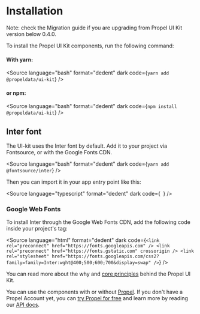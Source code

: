 
<Meta title="Getting started/Installation" />

# Installation

Note: check the <LinkTo kind="Getting started/Migration guide" story="overview">Migration guide</LinkTo> if you are
upgrading from Propel UI Kit version below 0.4.0.

To install the Propel UI Kit components, run the following command:

#### With yarn:

<Source
  language="bash"
  format="dedent"
  dark
  code={`
    yarn add @propeldata/ui-kit
  `}
/>

#### or npm:

<Source
  language="bash"
  format="dedent"
  dark
  code={`
    npm install @propeldata/ui-kit
  `}
/>

## Inter font

The UI-kit uses the Inter font by default. Add it to your project via Fontsource, or with the Google Fonts CDN.

<Source
  language="bash"
  format="dedent"
  dark
  code={`
    yarn add @fontsource/inter
  `}
/>

Then you can import it in your app entry point like this:

<Source
  language="typescript"
  format="dedent"
  dark
  code={`
  `}
/>

### Google Web Fonts

To install Inter through the Google Web Fonts CDN, add the following code inside your project's tag:

<Source
  language="html"
  format="dedent"
  dark
  code={`
    <link rel="preconnect" href="https://fonts.googleapis.com" />
    <link rel="preconnect" href="https://fonts.gstatic.com" crossorigin />
    <link
      rel="stylesheet"
      href="https://fonts.googleapis.com/css2?family=family=Inter:wght@400;500;600;700&display=swap"
    />
  `}
/>

You can read more about the why and [core principles](../?path=/docs/getting-started-overview--overview#core-principles)
behind the Propel UI Kit.

You can use the components with or without [Propel](https://www.propeldata.com/). If you don't have a Propel Account
yet, you can [try Propel for free](https://propeldata.com/get-started) and learn more by reading our
[API docs](https://propeldata.com/docs).
